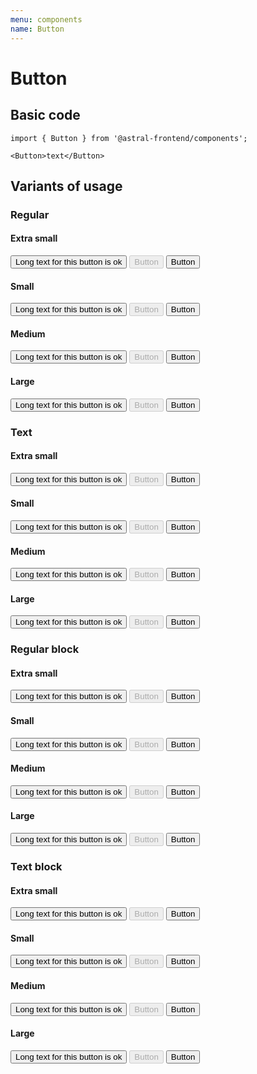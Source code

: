 ```yaml
---
menu: components
name: Button
---
```



# Button

<Props of={Button} />

## Basic code

```
import { Button } from '@astral-frontend/components';

<Button>text</Button>
```

## Variants of usage

### Regular

#### Extra small

<Playground>
  <Button variant="regular" size="extraSmall">
    Long text for this button is ok
  </Button>
  <Button disabled variant="regular" size="extraSmall">
    Button
  </Button>
  <Button loading variant="regular" size="extraSmall">
    Button
  </Button>
</Playground>

#### Small

<Playground>
  <Button variant="regular" size="small">
    Long text for this button is ok
  </Button>
  <Button disabled variant="regular" size="small">
    Button
  </Button>
  <Button loading variant="regular" size="small">
    Button
  </Button>
</Playground>

#### Medium

<Playground>
  <Button variant="regular" size="medium">
    Long text for this button is ok
  </Button>
  <Button disabled variant="regular" size="medium">
    Button
  </Button>
  <Button loading variant="regular" size="medium">
    Button
  </Button>
</Playground>

#### Large

<Playground>
  <Button variant="regular" size="large">
    Long text for this button is ok
  </Button>
  <Button disabled variant="regular" size="large">
    Button
  </Button>
  <Button loading variant="regular" size="large">
    Button
  </Button>
</Playground>

### Text

#### Extra small

<Playground>
  <Button variant="text" size="extraSmall">
    Long text for this button is ok
  </Button>
  <Button disabled variant="text" size="extraSmall">
    Button
  </Button>
  <Button loading variant="text" size="extraSmall">
    Button
  </Button>
</Playground>

#### Small

<Playground>
  <Button variant="text" size="small">
    Long text for this button is ok
  </Button>
  <Button disabled variant="text" size="small">
    Button
  </Button>
  <Button loading variant="text" size="small">
    Button
  </Button>
</Playground>

#### Medium

<Playground>
  <Button variant="text" size="medium">
    Long text for this button is ok
  </Button>
  <Button disabled variant="text" size="medium">
    Button
  </Button>
  <Button loading variant="text" size="medium">
    Button
  </Button>
</Playground>

#### Large

<Playground>
  <Button variant="text" size="large">
    Long text for this button is ok
  </Button>
  <Button disabled variant="text" size="large">
    Button
  </Button>
  <Button loading variant="text" size="large">
    Button
  </Button>
</Playground>

### Regular block

#### Extra small

<Playground>
  <Button variant="regularBlock" size="extraSmall">
    Long text for this button is ok
  </Button>
  <Button disabled variant="regularBlock" size="extraSmall">
    Button
  </Button>
  <Button loading variant="regularBlock" size="extraSmall">
    Button
  </Button>
</Playground>

#### Small

<Playground>
  <Button variant="regularBlock" size="small">
    Long text for this button is ok
  </Button>
  <Button disabled variant="regularBlock" size="small">
    Button
  </Button>
  <Button loading variant="regularBlock" size="small">
    Button
  </Button>
</Playground>

#### Medium

<Playground>
  <Button variant="regularBlock" size="medium">
    Long text for this button is ok
  </Button>
  <Button disabled variant="regularBlock" size="medium">
    Button
  </Button>
  <Button loading variant="regularBlock" size="medium">
    Button
  </Button>
</Playground>

#### Large

<Playground>
  <Button variant="regularBlock" size="large">
    Long text for this button is ok
  </Button>
  <Button disabled variant="regularBlock" size="large">
    Button
  </Button>
  <Button loading variant="regularBlock" size="large">
    Button
  </Button>
</Playground>

### Text block

#### Extra small

<Playground>
  <Button variant="textBlock" size="extraSmall">
    Long text for this button is ok
  </Button>
  <Button disabled variant="textBlock" size="extraSmall">
    Button
  </Button>
  <Button loading variant="textBlock" size="extraSmall">
    Button
  </Button>
</Playground>

#### Small

<Playground>
  <Button variant="textBlock" size="small">
    Long text for this button is ok
  </Button>
  <Button disabled variant="textBlock" size="small">
    Button
  </Button>
  <Button loading variant="textBlock" size="small">
    Button
  </Button>
</Playground>

#### Medium

<Playground>
  <Button variant="textBlock" size="medium">
    Long text for this button is ok
  </Button>
  <Button disabled variant="textBlock" size="medium">
    Button
  </Button>
  <Button loading variant="textBlock" size="medium">
    Button
  </Button>
</Playground>

#### Large

<Playground>
  <Button variant="textBlock" size="large">
    Long text for this button is ok
  </Button>
  <Button disabled variant="textBlock" size="large">
    Button
  </Button>
  <Button loading variant="textBlock" size="large">
    Button
  </Button>
</Playground>
